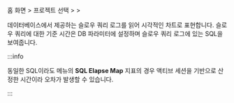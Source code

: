 홈 화면 &gt; 프로젝트 선택 &gt; <Cmdname sid="side_dashboard" className="uitext" /> &gt; <Cmdname sid="side_slowQueryLog" className="uitext" />

데이터베이스에서 제공하는 슬로우 쿼리 로그를 읽어 시각적인 차트로 표현합니다. 슬로우 쿼리에 대한 기준 시간은 DB 파라미터에 설정하며 슬로우 쿼리 로그에 있는 SQL을 보여줍니다.

:::info

동일한 SQL이라도 <Cmdname sid="side_multiInstance" className="uitext" /> 메뉴의 **SQL Elapse Map** 지표의 경우 액티브 세션을 기반으로 산정한 시간이라 오차가 발생할 수 있습니다.

:::